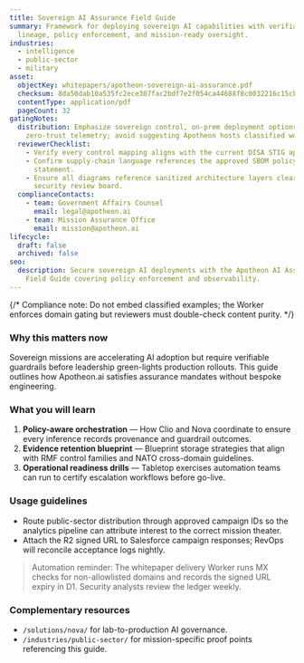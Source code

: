 ```yaml
---
title: Sovereign AI Assurance Field Guide
summary: Framework for deploying sovereign AI capabilities with verifiable
  lineage, policy enforcement, and mission-ready oversight.
industries:
  - intelligence
  - public-sector
  - military
asset:
  objectKey: whitepapers/apotheon-sovereign-ai-assurance.pdf
  checksum: 8da50dab10a535fc2ece307fac2bdf7e2f054ca44688f8c0032216c15cb30475
  contentType: application/pdf
  pageCount: 32
gatingNotes:
  distribution: Emphasize sovereign control, on-prem deployment options, and
    zero-trust telemetry; avoid suggesting Apotheon hosts classified workloads.
  reviewerChecklist:
    - Verify every control mapping aligns with the current DISA STIG appendix.
    - Confirm supply-chain language references the approved SBOM policy
      statement.
    - Ensure all diagrams reference sanitized architecture layers cleared by the
      security review board.
  complianceContacts:
    - team: Government Affairs Counsel
      email: legal@apotheon.ai
    - team: Mission Assurance Office
      email: mission@apotheon.ai
lifecycle:
  draft: false
  archived: false
seo:
  description: Secure sovereign AI deployments with the Apotheon AI Assurance
    Field Guide covering policy enforcement and observability.
---
```


{/* Compliance note: Do not embed classified examples; the Worker enforces domain gating but reviewers must double-check content purity. */}

### Why this matters now

Sovereign missions are accelerating AI adoption but require verifiable guardrails before leadership green-lights production rollouts. This guide outlines how Apotheon.ai satisfies assurance mandates without bespoke engineering.

### What you will learn

1. **Policy-aware orchestration** — How Clio and Nova coordinate to ensure every inference records provenance and guardrail outcomes.
2. **Evidence retention blueprint** — Blueprint storage strategies that align with RMF control families and NATO cross-domain guidelines.
3. **Operational readiness drills** — Tabletop exercises automation teams can run to certify escalation workflows before go-live.

### Usage guidelines

- Route public-sector distribution through approved campaign IDs so the analytics pipeline can attribute interest to the correct mission theater.
- Attach the R2 signed URL to Salesforce campaign responses; RevOps will reconcile acceptance logs nightly.

> Automation reminder: The whitepaper delivery Worker runs MX checks for non-allowlisted domains and records the signed URL expiry in D1. Security analysts review the ledger weekly.

### Complementary resources

- `/solutions/nova/` for lab-to-production AI governance.
- `/industries/public-sector/` for mission-specific proof points referencing this guide.
